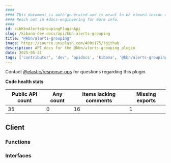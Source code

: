 ```yaml
---
####
#### This document is auto-generated and is meant to be viewed inside our experimental, new docs system.
#### Reach out in #docs-engineering for more info.
####
id: kibKbnAlertsGroupingPluginApi
slug: /kibana-dev-docs/api/kbn-alerts-grouping
title: "@kbn/alerts-grouping"
image: https://source.unsplash.com/400x175/?github
description: API docs for the @kbn/alerts-grouping plugin
date: 2025-05-21
tags: ['contributor', 'dev', 'apidocs', 'kibana', '@kbn/alerts-grouping']
---
```




Contact [@elastic/response-ops](https://github.com/orgs/elastic/teams/response-ops) for questions regarding this plugin.

**Code health stats**

| Public API count  | Any count | Items lacking comments | Missing exports |
|-------------------|-----------|------------------------|-----------------|
| 35 | 0 | 16 | 1 |

## Client

### Functions
<DocDefinitionList data={kbnAlertsGroupingObj.client.functions}/>

### Interfaces
<DocDefinitionList data={kbnAlertsGroupingObj.client.interfaces}/>

